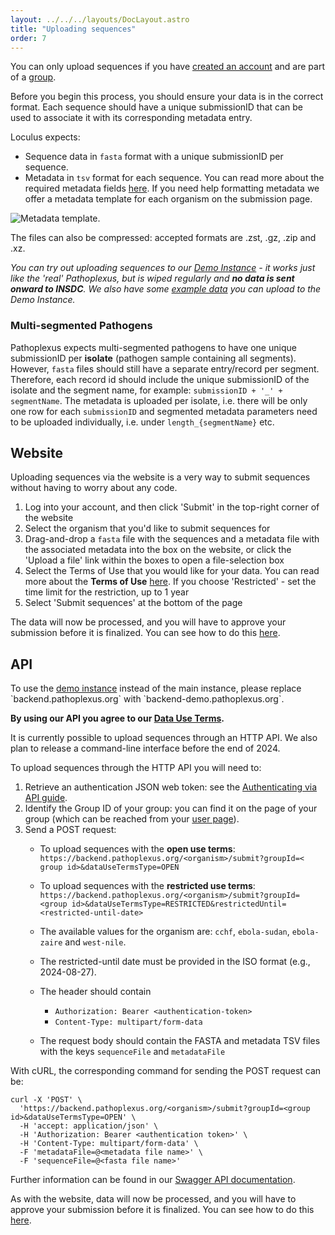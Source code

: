 ---
layout: ../../../layouts/DocLayout.astro
title: "Uploading sequences"
order: 7
---

You can only upload sequences if you have [created an account](create-account) and are part of a [group](create-group).

Before you begin this process, you should ensure your data is in the correct format. Each sequence should have a unique submissionID that can be used to associate it with its corresponding metadata entry.

Loculus expects:

- Sequence data in `fasta` format with a unique submissionID per sequence.
- Metadata in `tsv` format for each sequence. You can read more about the required metadata fields [here](../concepts/metadataformat). If you need help formatting metadata we offer a metadata template for each organism on the submission page.

![Metadata template.](../../../images/MetadataTemplate.png)

The files can also be compressed: accepted formats are .zst, .gz, .zip and .xz.


_You can try out uploading sequences to our [Demo Instance](https://demo.pathoplexus.org/) - it works just like the 'real' Pathoplexus, but is wiped regularly and **no data is sent onward to INSDC**. We also have some [example data](https://pathoplexus.github.io/example_data/) you can upload to the Demo Instance._


### Multi-segmented Pathogens

Pathoplexus expects multi-segmented pathogens to have one unique submissionID per **isolate** (pathogen sample containing all segments). However, `fasta` files should still have a separate entry/record per segment. Therefore, each record id should include the unique submissionID of the isolate and the segment name, for example: `submissionID + '_' + segmentName`. The metadata is uploaded per isolate, i.e. there will be only one row for each `submissionID` and segmented metadata parameters need to be uploaded individually, i.e. under `length_{segmentName}` etc.

## Website

Uploading sequences via the website is a very way to submit sequences without having to worry about any code.

1. Log into your account, and then click 'Submit' in the top-right corner of the website
2. Select the organism that you'd like to submit sequences for
3. Drag-and-drop a `fasta` file with the sequences and a metadata file with the associated metadata into the box on the website, or click the 'Upload a file' link within the boxes to open a file-selection box
4. Select the Terms of Use that you would like for your data. You can read more about the **Terms of Use** [here](/about/terms-of-use/data-use-terms). If you choose 'Restricted' - set the time limit for the restriction, up to 1 year
5. Select 'Submit sequences' at the bottom of the page

The data will now be processed, and you will have to approve your submission before it is finalized. You can see how to do this [here](approve-submissions).


## API

<InfoBox>
    To use the <a href="https://demo.pathoplexus.org" class="!text-white">demo instance</a> instead of the main instance, please replace `backend.pathoplexus.org` with `backend-demo.pathoplexus.org`.
</InfoBox>

**By using our API you agree to our [Data Use Terms](/about/terms-of-use/data-use-terms).**

It is currently possible to upload sequences through an HTTP API. We also plan to release a command-line interface before the end of 2024.

To upload sequences through the HTTP API you will need to:


1. Retrieve an authentication JSON web token: see the [Authenticating via API guide](/docs/how-to/authentication-api).
2. Identify the Group ID of your group: you can find it on the page of your group (which can be reached from your [user page](https://pathoplexus.org/user)).
3. Send a POST request:
    - To upload sequences with the **open use terms**: `https://backend.pathoplexus.org/<organism>/submit?groupId=<   group id>&dataUseTermsType=OPEN`

    - To upload sequences with the **restricted use terms**: `https://backend.pathoplexus.org/<organism>/submit?groupId=<group id>&dataUseTermsType=RESTRICTED&restrictedUntil=<restricted-until-date>`

    - The available values for the organism are: `cchf`, `ebola-sudan`, `ebola-zaire` and `west-nile`.
    - The restricted-until date must be provided in the ISO format (e.g., 2024-08-27).
    - The header should contain
        - `Authorization: Bearer <authentication-token>`
        - `Content-Type: multipart/form-data`
    - The request body should contain the FASTA and metadata TSV files with the keys `sequenceFile` and `metadataFile`


With cURL, the corresponding command for sending the POST request can be:

```
curl -X 'POST' \
  'https://backend.pathoplexus.org/<organism>/submit?groupId=<group id>&dataUseTermsType=OPEN' \
  -H 'accept: application/json' \
  -H 'Authorization: Bearer <authentication token>' \
  -H 'Content-Type: multipart/form-data' \
  -F 'metadataFile=@<metadata file name>' \
  -F 'sequenceFile=@<fasta file name>'
```

Further information can be found in our [Swagger API documentation](https://backend.pathoplexus.org/swagger-ui/index.html#/submission-controller/submit).

As with the website, data will now be processed, and you will have to approve your submission before it is finalized. You can see how to do this [here](approve-submissions).
